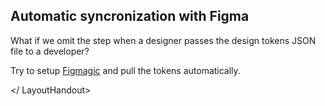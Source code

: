 
<LayoutHandout title="Advanced improvements" >

## Automatic syncronization with Figma

What if we omit the step when a designer passes the design tokens
JSON file to a developer?

Try to setup [Figmagic](https://github.com/mikaelvesavuori/figmagic)
and pull the tokens automatically.

</ LayoutHandout>
